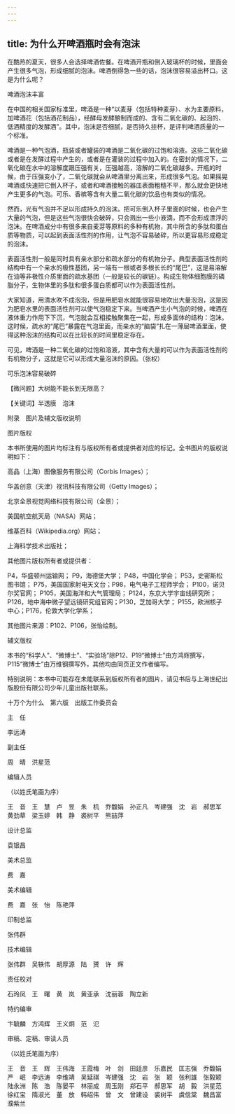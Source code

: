 ```yaml
---
---
---
```

title: 为什么开啤酒瓶时会有泡沫
---




在酷热的夏天，很多人会选择啤酒佐餐。在啤酒开瓶和倒入玻璃杯的时候，里面会产生很多气泡，形成细腻的泡沫。啤酒倒得急一些的话，泡沫很容易溢出杯口。这是为什么呢？

啤酒泡沫丰富



在中国的相关国家标准里，啤酒是一种“以麦芽（包括特种麦芽）、水为主要原料，加啤酒花（包括酒花制品），经酵母发酵酿制而成的、含有二氧化碳的、起泡的、低酒精度的发酵酒”。其中，泡沫是否细腻，是否持久挂杯，是评判啤酒质量的一个标准。

啤酒是一种气泡酒，瓶装或者罐装的啤酒是二氧化碳的过饱和溶液。这些二氧化碳或者是在发酵过程中产生的，或者是在灌装的过程中加入的。在密封的情况下，二氧化碳在水中的溶解度跟压强有关，压强越高，溶解的二氧化碳越多。开瓶的时候，由于压强变小了，二氧化碳就会从啤酒里分离出来，形成很多气泡。如果摇晃啤酒或快速把它倒入杯子，或者和啤酒接触的器皿表面粗糙不平，那么就会更快地产生更多的气泡。可乐、香槟等含有大量二氧化碳的饮品也有类似的情况。

然而，光有气泡并不足以形成持久的泡沫。把可乐倒入杯子里面的时候，也会产生大量的气泡，但是这些气泡很快会破碎，只会溅出一些小液滴，而不会形成漂浮的泡沫。在啤酒成分中有很多来自麦芽等原料的多种有机物，其中所含的多肽和蛋白质等物质，可以起到表面活性剂的作用，让气泡不容易破碎，所以更容易形成稳定的泡沫。

表面活性剂一般是同时具有亲水部分和疏水部分的有机物分子。典型表面活性剂的结构中有一个亲水的极性基团，另一端有一根或者多根长长的“尾巴”，这是易溶解在油等非极性介质里面的疏水基团（一般是较长的碳链）。构成生物体细胞膜的磷脂分子，生物体里的多肽和很多蛋白质都可以作为表面活性剂。

大家知道，用清水吹不成泡泡，但是用肥皂水就能很容易地吹出大量泡泡，这是因为肥皂水里的表面活性剂可以使气泡稳定下来。当啤酒产生小气泡的时候，啤酒在液体重力作用下下沉，气泡就会互相接触聚集在一起，形成多面体的结构：泡沫。这时候，疏水的“尾巴”暴露在气泡里面，而亲水的“脑袋”扎在一薄层啤酒里面，使得这种泡沫的结构可以在比较长的时间里稳定存在。

可见，啤酒是一种二氧化碳的过饱和溶液，其中含有大量的可以作为表面活性剂的有机物分子，这就是它可以形成大量泡沫的原因。（张权）

可乐泡沫容易破碎





【微问题】大树能不能长到无限高？

【关键词】半透膜　泡沫





附录　图片及辅文版权说明





图片版权


本书所使用的图片均标注有与版权所有者或提供者对应的标记。全书图片的版权说明如下：

高品（上海）图像服务有限公司（Corbis Images）；

华盖创意（天津）视讯科技有限公司（Getty Images）；

北京全景视觉网络科技有限公司（全景）；

美国航空航天局（NASA）网站；

维基百科（Wikipedia.org）网站；

上海科学技术出版社；

其他图片版权所有者或提供者：

P4，华盛顿州运输网； P9，海德堡大学； P48，中国化学会； P53，史密斯松图书馆； P75，美国国家射电天文台；P98，电气电子工程师学会； P100，诺贝尔奖官网； P105，美国海洋和大气管理局； P124，东京大学宇宙线研究所； P126，地中海中微子望远镜研究组官网；P130，芝加哥大学； P155，欧洲核子中心；P176，伦敦大学化学系；

其他图片来源：P102、P106，张怡绘制。





辅文版权


本书的“科学人”、“微博士”、“实验场”除P12、P19“微博士”由方鸿辉撰写，P115“微博士”由万维钢撰写外，其他均由同页正文作者编写。





特别说明：本书中可能存在未能联系到版权所有者的图片，请见书后与上海世纪出版股份有限公司少年儿童出版社联系。





十万个为什么　第六版　出版工作委员会





主　任


李远涛





副主任


周　晴　洪星范





编辑人员


（以姓氏笔画为序）


王　音　王　慧　卢　昱　朱　机　乔馥娟　孙正凡　岑建强　沈　岩　郝思军　黄劲草　梁玉婷　韩　静　裘树平　熊喆萍





设计总监


袁银昌





美术总监


费　嘉





美术编辑


费　嘉　张　怡　陈艳萍





印制总监


张伟群





技术编辑


张伟群　吴轶伟　胡厚源　陆　赟　许　辉





责任校对


石玲凤　王　曙　黄　岚　黄亚承　沈丽蓉　陶立新





特约编审


卞毓麟　方鸿辉　王义炯　范　氾





审稿、定稿、审读人员

（以姓氏笔画为序）

王　音　王　辉　王伟海　王霞梅　叶　剑　田廷彦　乐嘉民　匡志强　乔馥娟　严　岷　李远涛　李维靖　吴延祺　岑建强　沈　岩　张　颖　张利雄　张毅颖　陆永洲　陈　浩　陈晏平　林丽成　周玉刚　郑石平　郝思军　胡　毅　洪星范　徐红宝　隋淑光　董　放　韩绍伟　曾　文　曾建设　裘树平　虞信棠　魏昌富　濮紫兰